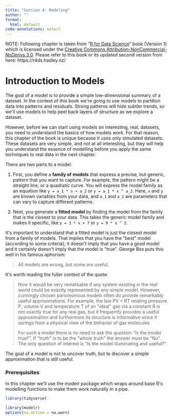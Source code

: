 ```yaml
---
title: "Session 4: Modeling"
author: ""
format: 
  html: default
code-annotations: select
---
```


NOTE: Following chapter is taken from "[R for Data Science](https://r4ds.had.co.nz/)" book (Version 1) which is licensed under the [Creative Commons Attribution-NonCommercial-NoDerivs 3.0](http://creativecommons.org/licenses/by-nc-nd/3.0/us/). Please refer to this book or its updated second version from here: https://r4ds.hadley.nz/

# Introduction to Models

The goal of a model is to provide a simple low-dimensional summary of a dataset. In the context of this book we\'re going to use models to partition data into patterns and residuals. Strong patterns will hide subtler trends, so we\'ll use models to help peel back layers of structure as we explore a dataset.

However, before we can start using models on interesting, real, datasets, you need to understand the basics of how models work. For that reason, this chapter of the book is unique because it uses only simulated datasets. These datasets are very simple, and not at all interesting, but they will help you understand the essence of modelling before you apply the same techniques to real data in the next chapter.

There are two parts to a model:

1.  First, you define a **family of models** that express a precise, but generic, pattern that you want to capture. For example, the pattern might be a straight line, or a quadratic curve. You will express the model family as an equation like `y = a_1 * x + a_2` or `y = a_1 * x ^ a_2`. Here, `x` and `y` are known variables from your data, and `a_1` and `a_2` are parameters that can vary to capture different patterns.

2.  Next, you generate a **fitted model** by finding the model from the family that is the closest to your data. This takes the generic model family and makes it specific, like `y = 3 * x + 7` or `y = 9 * x ^ 2`.

It\'s important to understand that a fitted model is just the closest model from a family of models. That implies that you have the \"best\" model (according to some criteria); it doesn\'t imply that you have a good model and it certainly doesn\'t imply that the model is \"true\". George Box puts this well in his famous aphorism:

> All models are wrong, but some are useful.

It\'s worth reading the fuller context of the quote:

> Now it would be very remarkable if any system existing in the real world could be exactly represented by any simple model. However, cunningly chosen parsimonious models often do provide remarkably useful approximations. For example, the law PV = RT relating pressure P, volume V and temperature T of an \"ideal\" gas via a constant R is not exactly true for any real gas, but it frequently provides a useful approximation and furthermore its structure is informative since it springs from a physical view of the behavior of gas molecules.
>
> For such a model there is no need to ask the question \"Is the model true?\". If \"truth\" is to be the \"whole truth\" the answer must be \"No\". The only question of interest is \"Is the model illuminating and useful?\".

The goal of a model is not to uncover truth, but to discover a simple approximation that is still useful.

### **Prerequisites**

In this chapter we\'ll use the modelr package which wraps around base R\'s modelling functions to make them work naturally in a pipe.

```r
library(tidyverse)

library(modelr)
options(na.action = na.warn)


```

